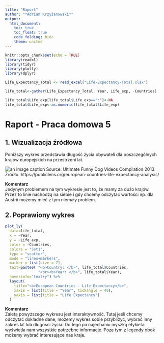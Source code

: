 ---
title: "Raport"
author: "*Adrian Krzyżanowski*"
output: 
  html_document:
    toc: true
    toc_float: true
    code_folding: hide
    theme: united
---

```{r setup, include=FALSE}
knitr::opts_chunk$set(echo = TRUE)
library(readxl)
library(tidyr)
library(plotly)
library(dplyr)

Life_Expectancy_Total <- read_excel("Life-Expectancy-Total.xlsx")

life_total<-gather(Life_Expectancy_Total, Year, Life_exp, -Countries)

life_total$Life_exp[life_total$Life_exp==":"]<-NA
life_total$Life_exp<-as.numeric(life_total$Life_exp)

```

# **Raport - Praca domowa 5**

## 1. Wizualizacja źródłowa

Poniższy wykres przedstawia długość życia obywateli dla poszczególnych krajów europejskich na przestrzeni lat.

![an image caption Source: Ultimate Funny Dog Videos Compilation 2013.](life_exp.png)
Źródło: https://publiclens.org/european-countries-life-expectancy-analysis/

**Komentarz**
<br>Jedynym problemem na tym wykresie jest to, że mamy za dużo krajów. Przez to linie nachodzą na siebie i gdy chcemy odczytać wartości np. dla Austrii możemy mieć z tym niemały problem. 


## 2. Poprawiony wykres

```{r, warning=FALSE, fig.width=9, fig.height=6}
plot_ly(
  data=life_total,
  x = ~Year,
  y = ~Life_exp,
  color = ~Countries,
  colors = "Set1",
  type = "scatter",
  mode = "lines+markers",
  marker = list(size = 7),
  text=paste0( "<b>Country: </b>", life_total$Countries,
               "<br><b>Year: </b>", life_total$Year),
  hoverinfo="text+y") %>% 
  layout(
    title="<b>European Countries - Life Expectancy</b>",
    xaxis = list(title = "Year", tickangle = 40),
    yaxis = list(title = "Life Expectancy")
  )
```

**Komentarz**
<br>Zaletą powyższego wykresu jest interaktywność. Tutaj jeśli chcemy odczytać dokładne dane, możemy wykres sobie przybliżyć, wybrać inny zakres lat lub długości życia. Do tego po najechaniu myszką etykieta wyświetla nam wszystkie potrzebne informacje. Poza tym z legendy obok możemy wybrać interesujące nas kraje.
